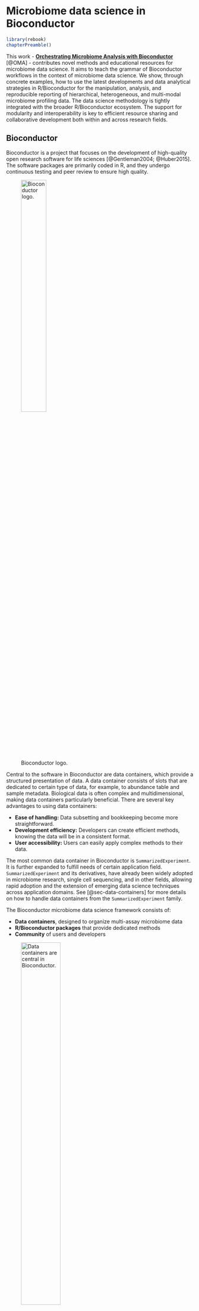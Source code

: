 # Microbiome data science in Bioconductor {#sec-microbiome-in-bioconductor}

```r
library(rebook)
chapterPreamble()
```

This work - [**Orchestrating Microbiome Analysis with Bioconductor**](https://microbiome.github.io/OMA/) [@OMA] -
contributes novel methods and educational resources for microbiome data science.
It aims to teach the grammar of Bioconductor workflows in the context of
microbiome data science. We show, through concrete examples, how to use
the latest developments and data analytical strategies in
R/Bioconductor for the manipulation, analysis, and reproducible
reporting of hierarchical, heterogeneous, and multi-modal microbiome
profiling data. The data science methodology is tightly integrated
with the broader R/Bioconductor ecosystem. The support for modularity and
interoperability is key to efficient resource sharing and
collaborative development both within and across research fields.

## Bioconductor {#sec-bioconductor}

Bioconductor is a project that focuses on the development of high-quality open
research software for life sciences [@Gentleman2004; @Huber2015]. The software
packages are primarily coded in R, and they undergo continuous testing and peer
review to ensure high quality.

![Bioconductor logo.](figures/bioconductor_logo_cmyk.svg){width="40%"}

Central to the software in Bioconductor are data containers, which provide a
structured presentation of data. A data container consists of slots that are
dedicated to certain type of data, for example, to abundance table and sample
metadata. Biological data is often complex and
multidimensional, making data containers particularly beneficial. There are
several key advantages to using data containers:

- **Ease of handling:** Data subsetting and bookkeeping become more straightforward.
- **Development efficiency:** Developers can create efficient methods,
knowing the data will be in a consistent format.
- **User accessibility:** Users can easily apply complex methods to their data.

The most common data container in Bioconductor is `SummarizedExperiment`.
It is further expanded to fulfill needs of certain application field.
`SummarizedExperiment` and its derivatives, have already
been widely adopted in microbiome research, single cell sequencing, and in other
fields, allowing rapid adoption and the extension of emerging data science
techniques across application domains. See [@sec-data-containers] for more
details on how to handle data containers from the `SummarizedExperiment`
family.

The Bioconductor microbiome data science framework consists of:

- **Data containers**, designed to organize multi-assay microbiome data
- **R/Bioconductor packages** that provide dedicated methods
- **Community** of users and developers

![Data containers are central in Bioconductor.](figures/ecosystem.png){width="50%"}

## Microbiome data science in Bioconductor {#sec-microbiome-bioc}

While microbiota is used to refer micro-organisms within well-specified area,
microbiome means microbiota and their genetic material [@Marchesi2015].
Because the complex nature of the microbiome data, computational methods are
essential in microbiome research.

The `phyloseq` data container has been dominant in the microbiome field within
Bioconductor over the past decade [@McMurdie2013]. However, the data container
no longer adequately meets the needs of current research, as it was originally
developed for 16S sequencing data. For instance, incorporating diverse
multi-omics datasets has become increasingly common.

An optimal data container should efficiently store and manage large volumes of
data, including modified or transformed copies of different measurements.
Furthermore, it should
seamlessly integrate into the broader ecosystem of Bioconductor, minimizing
duplication of effort and facilitating interoperability with other tools and
packages.

![Optimal data container.](figures/optimal_data_container.png){width="50%"}

`TreeSummarizedExperiment` was developed to address these requirements
[@Huang2021]. The miaverse framework was subsequently built around the
`TreeSummarizedExperiment` data container [@sec-ecosystem].

## Open data science {#sec-open-data}

Open data science emphasizes sharing code and, where feasible, data alongside
results [@Shetty2019]. Utilizing Bioconductor tools facilitates the development
of efficient and reproducible data science workflows. Enhanced transparency in
research accelerates scientific progress. As open science is a fundamental
concept in microbiome research, this book
aims to educate readers about reproducible reporting practices.

::: {.callout-tip}
## Summary

- Bioconductor is a large ecosystem for bioinformatics.
- Data containers are fundamental in Bioconductor.
- SummarizedExperiment is the most common data container in Bioconductor.

:::

::: {.callout-tip icon=false}
## Exercises

**Exercise 1: Introduction to Bioconductor**

**Goal:** Learn how to navigate Bioconductor website and get idea on the
available packages.

1. Go to [Bioconductor website](https://bioconductor.org/).
2. Navigate to "Packages" section.
3. Search for packages with the biocViews category "microbiome". How many
different packages are available?
4. Look up the mia package. What is its current version? Is it released or
devel version?
5. Locate the mia package's Reference Manual. When was it last updated?

---

**Reproducible reporting with Quarto**

Before starting, read the
[Quarto guidelines for RStudio](https://quarto.org/docs/tools/rstudio.html).
This will help you understand the basics.

**Exercise 2: Creating a Quarto Document**

**Goal:** Learn how to create a Quarto document, add text, and structure content
with Markdown.

1. Open RStudio and create a new Quarto file.
2. In the YAML metadata section at the top, change `title: Untitled` to
`title: "My First Quarto"`.
3. Add a section with the heading `# My first section` and write a short
paragraph underneath.
4. Add a subsection `## List of items` and create:
   - An ordered list (e.g., `1. First item`)
   - An unordered list (e.g., `- Bullet point`)
5. Add another subsection `## Link to web` and create a link to the
[OMA book](https://microbiome.github.io/OMA/) using `[text](url)`.
6. Click **Render** and check how your document looks.

**Expected Outcome:** A properly structured Quarto document with headings,
lists, and a clickable link.

**Exercise 3: Adding code chunks**

**Goal:** Learn how to integrate R code within a Quarto document.

1. Open RStudio and create a new Quarto file.
2. **Insert a code chunk** by pressing **Alt + Cmd + I** (Mac) or
**Ctrl + Alt + I** (Windows, Linux) or from navigation bar.
3. Inside the chunk, define:

    ```
    A <- "my name"
    B <- 0
    ```
4. Above the chunk, write: `Below is my first code chunk`.
5. Insert another chunk below and modify `B`:

    ```
    B <- B + 100
    ```
6. Add a name for this the chunk: `Below I change variable B`.
7. Display `A` and `B` dynamically in text using inline R code. For example,
you can write "My name is A and I have B dogs", where `A` and `B` are the
variables above thus automatically updating the text based on their values.

**Expected Outcome:** Rendered document showing code execution, and dynamic text
updates.

**Exercise 4: Customizing code chunk output**

**Goal:** Learn to control visibility and formatting of code chunks.

1. Create a new Quarto file.
2. Insert three labeled code chunks (`first_chunk`, `fig-box`, `tbl-coldata`).
3. Copy-paste the following code:

    ```
    #| label: first_chunk
    #| code-fold: true
    #| code-summary: "Show the code"
    x <- 1:10
    y <- x^2
    ```
   
    ```
    #| label: fig-box
    #| fig-width: 10
    plot(x, y)
    ```
   
    ```
    #| label: tbl-coldata
    #| echo: false
    data.frame(x, y)
    ```
4. Render and observe:
   - The code of first chunk is folded.
   - The figure is wider.
   - The table appears without showing its generating code.
5. Add `fig-cap` and `tab-cap` options.
6. Cross-reference the figure using `@fig-box`.

**Expected Outcome:** Cleaner output with formatted figures and tables.

:::
